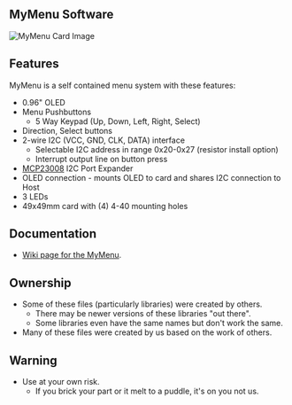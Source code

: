 == MyMenu Software ==

<img src="http://land-boards.com/blwiki/images/9/90/MyMenu-CCA-X3_5793-800px.jpg" alt="MyMenu Card Image"></img>

== Features ==

MyMenu is a self contained menu system with these features:

* 0.96" OLED
* Menu Pushbuttons
** 5 Way Keypad (Up, Down, Left, Right, Select)
* Direction, Select buttons
* 2-wire I2C (VCC, GND, CLK, DATA) interface
** Selectable I2C address in range 0x20-0x27 (resistor install option)
** Interrupt output line on button press
* [http://ww1.microchip.com/downloads/en/DeviceDoc/21919e.pdf MCP23008] I2C Port Expander
* OLED connection - mounts OLED to card and shares I2C connection to Host
* 3 LEDs
* 49x49mm card with (4) 4-40 mounting holes

== Documentation ==

*[http://land-boards.com/wiki/index.php?title=MyMenu Wiki page for the MyMenu].

== Ownership ==

* Some of these files (particularly libraries) were created by others.
** There may be newer versions of these libraries "out there".
** Some libraries even have the same names but don't work the same.
* Many of these files were created by us based on the work of others.

== Warning ==

* Use at your own risk.
** If you brick your part or it melt to a puddle, it's on you not us.
